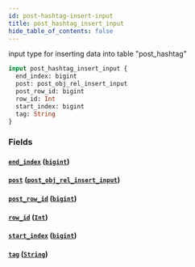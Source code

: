 ```yaml
---
id: post-hashtag-insert-input
title: post_hashtag_insert_input
hide_table_of_contents: false
---
```


input type for inserting data into table "post_hashtag"

```graphql
input post_hashtag_insert_input {
  end_index: bigint
  post: post_obj_rel_insert_input
  post_row_id: bigint
  row_id: Int
  start_index: bigint
  tag: String
}
```

### Fields

#### [`end_index`](#) ([`bigint`](../scalars/bigint))

#### [`post`](#) ([`post_obj_rel_insert_input`](../inputs/post-obj-rel-insert-input))

#### [`post_row_id`](#) ([`bigint`](../scalars/bigint))

#### [`row_id`](#) ([`Int`](../scalars/int))

#### [`start_index`](#) ([`bigint`](../scalars/bigint))

#### [`tag`](#) ([`String`](../scalars/string))
